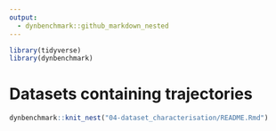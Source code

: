 ```yaml
---
output: 
  - dynbenchmark::github_markdown_nested
---
```


```r
library(tidyverse)
library(dynbenchmark)
```

# Datasets containing trajectories

```r
dynbenchmark::knit_nest("04-dataset_characterisation/README.Rmd")
```
